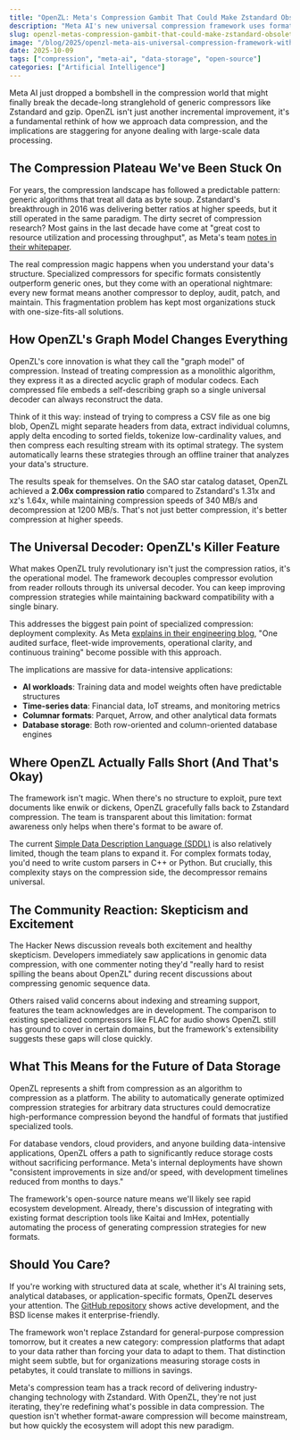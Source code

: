 ```yaml
---
title: "OpenZL: Meta's Compression Gambit That Could Make Zstandard Obsolete"
description: "Meta AI's new universal compression framework uses format-aware graphs to achieve unprecedented compression ratios while maintaining speed."
slug: openzl-metas-compression-gambit-that-could-make-zstandard-obsolete
image: "/blog/2025/openzl-meta-ais-universal-compression-framework-with-format-aware-innovation_introducing-the-candle-subsea-cable-updates-to-our-asia-pacific-connectivity-pro.png"
date: 2025-10-09
tags: ["compression", "meta-ai", "data-storage", "open-source"]
categories: ["Artificial Intelligence"]
---
```


Meta AI just dropped a bombshell in the compression world that might finally break the decade-long stranglehold of generic compressors like Zstandard and gzip. OpenZL isn't just another incremental improvement, it's a fundamental rethink of how we approach data compression, and the implications are staggering for anyone dealing with large-scale data processing.

## The Compression Plateau We've Been Stuck On

For years, the compression landscape has followed a predictable pattern: generic algorithms that treat all data as byte soup. Zstandard's breakthrough in 2016 was delivering better ratios at higher speeds, but it still operated in the same paradigm. The dirty secret of compression research? Most gains in the last decade have come at "great cost to resource utilization and processing throughput", as Meta's team [notes in their whitepaper](https://arxiv.org/abs/2510.03203).

The real compression magic happens when you understand your data's structure. Specialized compressors for specific formats consistently outperform generic ones, but they come with an operational nightmare: every new format means another compressor to deploy, audit, patch, and maintain. This fragmentation problem has kept most organizations stuck with one-size-fits-all solutions.

## How OpenZL's Graph Model Changes Everything

OpenZL's core innovation is what they call the "graph model" of compression. Instead of treating compression as a monolithic algorithm, they express it as a directed acyclic graph of modular codecs. Each compressed file embeds a self-describing graph so a single universal decoder can always reconstruct the data.

Think of it this way: instead of trying to compress a CSV file as one big blob, OpenZL might separate headers from data, extract individual columns, apply delta encoding to sorted fields, tokenize low-cardinality values, and then compress each resulting stream with its optimal strategy. The system automatically learns these strategies through an offline trainer that analyzes your data's structure.


The results speak for themselves. On the SAO star catalog dataset, OpenZL achieved a **2.06x compression ratio** compared to Zstandard's 1.31x and xz's 1.64x, while maintaining compression speeds of 340 MB/s and decompression at 1200 MB/s. That's not just better compression, it's better compression at higher speeds.

## The Universal Decoder: OpenZL's Killer Feature

What makes OpenZL truly revolutionary isn't just the compression ratios, it's the operational model. The framework decouples compressor evolution from reader rollouts through its universal decoder. You can keep improving compression strategies while maintaining backward compatibility with a single binary.

This addresses the biggest pain point of specialized compression: deployment complexity. As Meta [explains in their engineering blog](https://engineering.fb.com/2025/10/06/developer-tools/openzl-open-source-format-aware-compression-framework/), "One audited surface, fleet-wide improvements, operational clarity, and continuous training" become possible with this approach.

The implications are massive for data-intensive applications:
- **AI workloads**: Training data and model weights often have predictable structures
- **Time-series data**: Financial data, IoT streams, and monitoring metrics
- **Columnar formats**: Parquet, Arrow, and other analytical data formats
- **Database storage**: Both row-oriented and column-oriented database engines

## Where OpenZL Actually Falls Short (And That's Okay)

The framework isn't magic. When there's no structure to exploit, pure text documents like enwik or dickens, OpenZL gracefully falls back to Zstandard compression. The team is transparent about this limitation: format awareness only helps when there's format to be aware of.

The current [Simple Data Description Language (SDDL)](https://facebook.github.io/openzl/api/c/graphs/sddl/) is also relatively limited, though the team plans to expand it. For complex formats today, you'd need to write custom parsers in C++ or Python. But crucially, this complexity stays on the compression side, the decompressor remains universal.

## The Community Reaction: Skepticism and Excitement

The Hacker News discussion reveals both excitement and healthy skepticism. Developers immediately saw applications in genomic data compression, with one commenter noting they'd "really hard to resist spilling the beans about OpenZL" during recent discussions about compressing genomic sequence data.

Others raised valid concerns about indexing and streaming support, features the team acknowledges are in development. The comparison to existing specialized compressors like FLAC for audio shows OpenZL still has ground to cover in certain domains, but the framework's extensibility suggests these gaps will close quickly.

## What This Means for the Future of Data Storage

OpenZL represents a shift from compression as an algorithm to compression as a platform. The ability to automatically generate optimized compression strategies for arbitrary data structures could democratize high-performance compression beyond the handful of formats that justified specialized tools.

For database vendors, cloud providers, and anyone building data-intensive applications, OpenZL offers a path to significantly reduce storage costs without sacrificing performance. Meta's internal deployments have shown "consistent improvements in size and/or speed, with development timelines reduced from months to days."

The framework's open-source nature means we'll likely see rapid ecosystem development. Already, there's discussion of integrating with existing format description tools like Kaitai and ImHex, potentially automating the process of generating compression strategies for new formats.

## Should You Care?

If you're working with structured data at scale, whether it's AI training sets, analytical databases, or application-specific formats, OpenZL deserves your attention. The [GitHub repository](https://github.com/facebook/openzl) shows active development, and the BSD license makes it enterprise-friendly.

The framework won't replace Zstandard for general-purpose compression tomorrow, but it creates a new category: compression platforms that adapt to your data rather than forcing your data to adapt to them. That distinction might seem subtle, but for organizations measuring storage costs in petabytes, it could translate to millions in savings.

Meta's compression team has a track record of delivering industry-changing technology with Zstandard. With OpenZL, they're not just iterating, they're redefining what's possible in data compression. The question isn't whether format-aware compression will become mainstream, but how quickly the ecosystem will adopt this new paradigm.